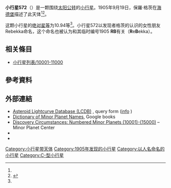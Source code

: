 {{Infobox planet
 | minorplanet     = yes
 | name            = 572 Rebekka
 | background      = #D6D6D6
 | image = 
 | image_size      = 
 | caption         =
 | discovery_ref   =  <ref name="MPC-object" />
 | discoverer      = [[保羅·格茨|保羅·格茨]]
 | discovery_site  = [[海德堡|海德堡]]
 | discovered      = 1905年9月19日
 | mpc_name        = 572 Rebekka
 | alt_names       = 572 Rebekka
 | pronounced      = 
 | named_after     = <ref name="MPC-object" />
 | mp_category     = [[主帶小行星|主帶小行星]] <ref name="MPC-object" /><ref name="jpldata" />
 | orbit_ref       = <ref name="a">[http://ssd.jpl.nasa.gov/sbdb.cgi?sstr=572 572] {{Wayback|url=http://ssd.jpl.nasa.gov/sbdb.cgi?sstr=572 |date=20140815045658 }}，小行星數據庫瀏覽器（JPL Small-Body Database Browser）－[[美国国家航空航天局|美国国家航空航天局]]喷气推进实验室</ref>
 | epoch           = 2018-03-23.0（[[儒略日|JD]] 2458200.5）
 | uncertainty     = 0
 | observation_arc = 
 | aphelion = {{convert|2.779|AU|km|3|abbr=on|lk=out}}
 | perihelion      = {{convert|2.0213402|AU|km|3|abbr=on}}
 | semimajor       = 2.4001302
 | eccentricity    = 0.1578206
 | period          = 3.72[[儒略年|yr]]
 | mean_anomaly    = 71.92147[[度|°]]
 | mean_motion     = {{Deg2DMS|0.26506460|sup=ms}} / day
 | inclination     = 10.57963
 | asc_node        = 194.56332°
 | arg_peri        = 191.99917
 | mean_diameter   = 
 | rotation        = 
 | albedo          =
 | spectral_type   =
 | abs_magnitude   = 10.94<ref name="jpldata" />
}}
'''小行星572'''（{{lang-en|572 Rebekka}}）是一颗围绕[[太阳|太阳]][[公转|公转]]的[[小行星|小行星]]。1905年9月19日，保羅·格茨在[[海德堡|海德堡]]描述了此天体<ref name="a" /><ref>{{cite news|title=小行星列表|url=http://cfa-www.harvard.edu/iau/lists/NumberedMPs.txt|accessdate=2018-10-19|newspaper=哈佛大学|archive-date=2008-05-17|archive-url=https://web.archive.org/web/20080517010638/http://cfa-www.harvard.edu/iau/lists/NumberedMPs.txt|dead-url=no}}</ref>。

这颗小行星的[[绝对星等|绝对星等]]为10.94等<ref name="a" />。小行星572以发现者格茨的认识的女性朋友Rebekka命名，这个命名也被认为和其临时编号1905 '''RB'''有关（'''R'''e'''B'''ekka）。

== 相关條目 ==
*[[小行星列表/10001-11000|小行星列表/10001-11000]]

== 參考資料 ==
{{reflist|refs=

<ref name="jpldata">{{cite web
 |type         = 2018-01-26 last obs.
 |title        = JPL Small-Body Database Browser:572 Rebekka-572 Rebekka
 |url          = https://ssd.jpl.nasa.gov/sbdb.cgi?sstr=572
 |publisher    = [[Jet_Propulsion_Laboratory|Jet Propulsion Laboratory]]
 |accessdate   = 28 March 2018
 |archive-date = 2020-08-03
 |archive-url  = https://web.archive.org/web/20200803070225/https://ssd.jpl.nasa.gov/sbdb.cgi?sstr=572
 |dead-url     = no
}}</ref>

<ref name="MPC-object">{{cite web
  |title      = 572 Rebekka
  |work      = Minor Planet Center
  |url      = https://www.minorplanetcenter.net/db_search/show_object?object_id=572
  |accessdate      = 28 March 2018
  |archive-date      = 2016-03-04
  |archive-url      = https://web.archive.org/web/20160304132351/http://minorplanetcenter.net/db_search/show_object?object_id=572
  |dead-url      = no
  }}</ref>

}}

==  外部連結 ==
* [http://www.minorplanet.info/PHP/lcdbsummaryquery.php Asteroid Lightcurve Database (LCDB)] {{Wayback|url=http://www.minorplanet.info/PHP/lcdbsummaryquery.php |date=20171210173955 }}, query form ([http://www.minorplanet.info/lightcurvedatabase.html info] {{Wayback|url=http://www.minorplanet.info/lightcurvedatabase.html |date=20171216050541 }})
* [https://books.google.com/books?id=aeAg1X7afOoC&pg Dictionary of Minor Planet Names], Google books
* [http://www.minorplanetcenter.net/iau/lists/NumberedMPs010001.html Discovery Circumstances: Numbered Minor Planets (10001)-(15000)] {{Wayback|url=http://www.minorplanetcenter.net/iau/lists/NumberedMPs010001.html |date=20180612162317 }} – Minor Planet Center
* {{AstDys|572}}
* {{JPL small body}}

{{Minor Planet Number|[[小行星571|小行星571]]|[[小行星573|小行星573]]}}
{{小天体}}

[[Category:小行星带天体|Category:小行星带天体]]
[[Category:1905年发现的小行星|Category:1905年发现的小行星]]
[[Category:以人名命名的小行星|Category:以人名命名的小行星]]
[[Category:C-型小行星|Category:C-型小行星]]